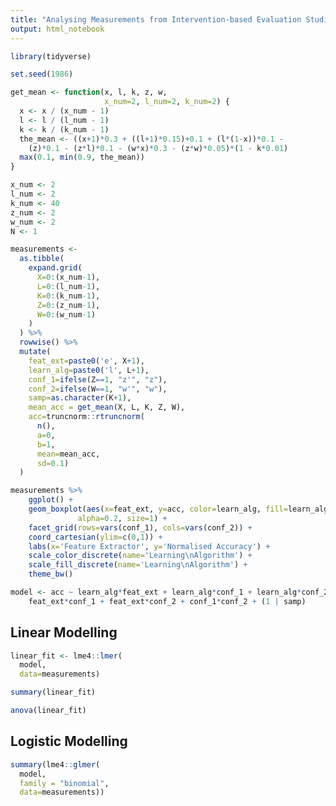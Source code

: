 ```yaml
---
title: "Analysing Measurements from Intervention-based Evaluation Studies"
output: html_notebook
---
```


```r
library(tidyverse)
```

```r
set.seed(1986)
```

```r
get_mean <- function(x, l, k, z, w,
                     x_num=2, l_num=2, k_num=2) {
  x <- x / (x_num - 1)
  l <- l / (l_num - 1)
  k <- k / (k_num - 1)
  the_mean <- ((x+1)*0.3 + ((l+1)*0.15)+0.1 + (l*(1-x))*0.1 -
    (z)*0.1 - (z*l)*0.1 - (w*x)*0.3 - (z*w)*0.05)*(1 - k*0.01)
  max(0.1, min(0.9, the_mean))
}

```


```r
x_num <- 2
l_num <- 2
k_num <- 40
z_num <- 2
w_num <- 2
N <- 1

measurements <-
  as.tibble(
    expand.grid(
      X=0:(x_num-1),
      L=0:(l_num-1),
      K=0:(k_num-1),
      Z=0:(z_num-1),
      W=0:(w_num-1)
    )
  ) %>%
  rowwise() %>%
  mutate(
    feat_ext=paste0('e', X+1),
    learn_alg=paste0('l', L+1),
    conf_1=ifelse(Z==1, "z'", "z"),
    conf_2=ifelse(W==1, "w'", "w"),
    samp=as.character(K+1),
    mean_acc = get_mean(X, L, K, Z, W),
    acc=truncnorm::rtruncnorm(
      n(),
      a=0,
      b=1,
      mean=mean_acc,
      sd=0.1)
  )

```

```r
measurements %>%
    ggplot() +
    geom_boxplot(aes(x=feat_ext, y=acc, color=learn_alg, fill=learn_alg),
               alpha=0.2, size=1) +
    facet_grid(rows=vars(conf_1), cols=vars(conf_2)) +
    coord_cartesian(ylim=c(0,1)) +
    labs(x='Feature Extractor', y='Normalised Accuracy') +
    scale_color_discrete(name='Learning\nAlgorithm') +
    scale_fill_discrete(name='Learning\nAlgorithm') +
    theme_bw()
```

```r
model <- acc ~ learn_alg*feat_ext + learn_alg*conf_1 + learn_alg*conf_2 + 
    feat_ext*conf_1 + feat_ext*conf_2 + conf_1*conf_2 + (1 | samp)

```

## Linear Modelling


```r
linear_fit <- lme4::lmer(
  model,
  data=measurements)
```

```r
summary(linear_fit)
```

```r
anova(linear_fit)
```

## Logistic Modelling


```r
summary(lme4::glmer(
  model,
  family = "binomial",
  data=measurements))
```
